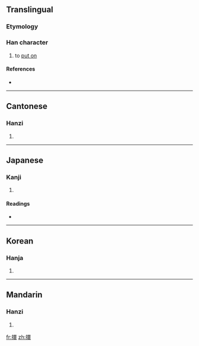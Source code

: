 ==Translingual==

===Etymology===
{{Han compound|手|睘|c1=s|c2=p|t1=hand|ls=psc}}

===Han character===
{{Han char|rn=64|rad=手|as=13|sn=16|four=5603<sub>2</sub>|canj=手田中女 (QWLV)}}

# to [[put on]]

====References====
* {{Han ref|kx=0458.220|dkj=12813|dj=0807.100|hdz=31970.010|uh=64D0|ud=25808|bh=E9A6|bd=59814}}

----

==Cantonese==

===Hanzi===
{{yue-hanzi|jyut=|y=[[gwaan3]]}}

# {{defn|Cantonese}}

----

==Japanese==

===Kanji===
{{ja-kanji|grade=|rs=手13}}

# {{defn|Japanese}}

====Readings====
* {{ja-readings|on=[[かん]] (kan), [[げん]] (gen), [[けん]] (ken), [[せん]] (sen)|kun=[[つらぬく]] (tsuranuku)}}

----

==Korean==

===Hanja===
{{ko-hanja|hangeul=[[환]]|eumhun=|rv=hwan|mr=hwan|y=hwan}}

# {{defn|Korean}}

----

==Mandarin==

===Hanzi===
{{cmn-hanzi|pin=[[guān]] ([[guan1]]), [[huàn]] ([[huan4]]), [[xuān]] ([[xuan1]])|wg=kuan<sup>1</sup>, huan<sup>4</sup>, hsüan<sup>1</sup>}}

# {{defn|Mandarin}}

[[fr:擐]]
[[zh:擐]]